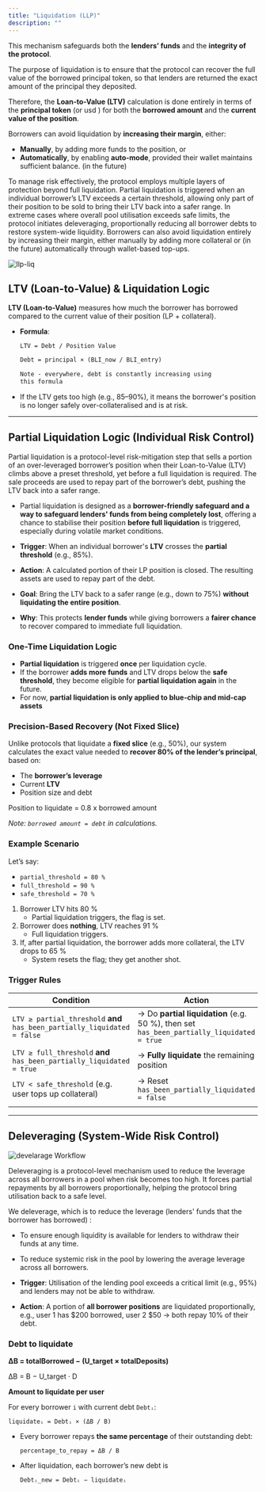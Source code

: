 ```yaml
---
title: "Liquidation (LLP)"
description: ""
---
```

This mechanism safeguards both the **lenders’ funds** and the **integrity of the protocol**.

The purpose of liquidation is to ensure that the protocol can recover the full value of the borrowed principal token, so that lenders are returned the exact amount of the principal they deposited.

Therefore, the **Loan-to-Value (LTV)** calculation is done entirely in terms of the **principal token** (or usd )  for both the **borrowed amount** and the **current value of the position**.

Borrowers can avoid liquidation by **increasing their margin**, either:

- **Manually**, by adding more funds to the position, or
- **Automatically**, by enabling **auto-mode**, provided their wallet maintains sufficient balance. (in the future)

To manage risk effectively, the protocol employs multiple layers of protection beyond full liquidation. Partial liquidation is triggered when an individual borrower’s LTV exceeds a certain threshold, allowing only part of their position to be sold to bring their LTV back into a safer range. In extreme cases where overall pool utilisation exceeds safe limits, the protocol initiates deleveraging, proportionally reducing all borrower debts to restore system-wide liquidity. Borrowers can also avoid liquidation entirely by increasing their margin, either manually by adding more collateral or (in the future) automatically through wallet-based top-ups.


![llp-liq](./images/llp-liq.png)

## **LTV (Loan-to-Value) & Liquidation Logic**

**LTV (Loan-to-Value)** measures how much the borrower has borrowed compared to the current value of their position (LP + collateral).

- **Formula**:
    
    `LTV = Debt / Position Value`
    
    ```markdown
    Debt = principal × (BLI_now / BLI_entry)
    
    Note - everywhere, debt is constantly increasing using 
    this formula
    ```
    
- If the LTV gets too high (e.g., 85–90%), it means the borrower's position is no longer safely over-collateralised and is at risk.

---

## Partial Liquidation Logic (Individual Risk Control)

Partial liquidation is a protocol-level risk-mitigation step that sells a portion of an over-leveraged borrower’s position when their Loan-to-Value (LTV) climbs above a preset threshold, yet before a full liquidation is required.
The sale proceeds are used to repay part of the borrower’s debt, pushing the LTV back into a safer range.


- Partial liquidation is designed as a **borrower-friendly safeguard and a way to safeguard lenders' funds from being completely lost**, offering a chance to stabilise their position **before full liquidation** is triggered, especially during volatile market conditions.

- **Trigger**: When an individual borrower's **LTV** crosses the **partial threshold** (e.g., 85%).
- **Action**: A calculated portion of their LP position is closed. The resulting assets are used to repay part of the debt.
- **Goal**: Bring the LTV back to a safer range (e.g., down to 75%) **without liquidating the entire position**.
- **Why**: This protects **lender funds** while giving borrowers a **fairer chance** to recover compared to immediate full liquidation.

### One-Time Liquidation Logic

- **Partial liquidation** is triggered **once** per liquidation cycle.
- If the borrower **adds more funds** and LTV drops below the **safe threshold**, they become eligible for **partial liquidation again** in the future.
- For now, **partial liquidation is only applied to blue-chip and mid-cap assets**

### Precision-Based Recovery (Not Fixed Slice)

Unlike protocols that liquidate a **fixed slice** (e.g., 50%), our system calculates the exact value needed to **recover 80% of the lender’s principal**, based on:

- The **borrower’s leverage**
- Current **LTV**
- Position size and debt

Position to liquidate = 0.8 x borrowed amount

*Note: `borrowed amount = debt` in calculations.*

### Example Scenario

Let’s say:

- `partial_threshold = 80 %`
- `full_threshold = 90 %`
- `safe_threshold = 70 %`

1. Borrower LTV hits 80 %
    - Partial liquidation triggers, the flag is set.
2. Borrower does **nothing**, LTV reaches 91 %
    - Full liquidation triggers.
3. If, after partial liquidation, the borrower adds more collateral, the LTV drops to 65 %
    - System resets the flag; they get another shot.

### Trigger Rules

| Condition | Action |
| --- | --- |
| `LTV ≥ partial_threshold` **and** `has_been_partially_liquidated = false` | → Do **partial liquidation** (e.g. 50 %), then set `has_been_partially_liquidated = true` |
| `LTV ≥ full_threshold` **and** `has_been_partially_liquidated = true` | → **Fully liquidate** the remaining position |
| `LTV < safe_threshold` (e.g. user tops up collateral) | → Reset `has_been_partially_liquidated = false` |
|  |  |

---

##  **Deleveraging (System-Wide Risk Control)**

![develarage Workflow](./images/Deleverage-workflow.png)

Deleveraging is a protocol-level mechanism used to reduce the leverage across all borrowers in a pool when risk becomes too high.
It forces partial repayments by all borrowers proportionally, helping the protocol bring utilisation back to a safe level.

We deleverage, which is to reduce the leverage (lenders' funds that the borrower has borrowed) :

- To ensure enough liquidity is available for lenders to withdraw their funds at any time.

- To reduce systemic risk in the pool by lowering the average leverage across all borrowers.

- **Trigger**: Utilisation of the lending pool exceeds a critical limit (e.g., 95%) and lenders may not be able to withdraw.
- **Action**: A portion of **all borrower positions** are liquidated proportionally, e.g., user 1 has $200 borrowed, user 2 $50 → both repay 10% of their debt.


### Debt to liquidate

**ΔB = totalBorrowed − (U_target × totalDeposits)**

ΔB = B − U_target · D

**Amount to liquidate per user** 

For every borrower `i` with current debt `Debtᵢ`:

```
liquidateᵢ = Debtᵢ × (ΔB / B)
```

- Every borrower repays **the same percentage** of their outstanding debt:
    
    `percentage_to_repay = ΔB / B`
    
- After liquidation, each borrower’s new debt is
    
    `Debtᵢ_new = Debtᵢ − liquidateᵢ` 